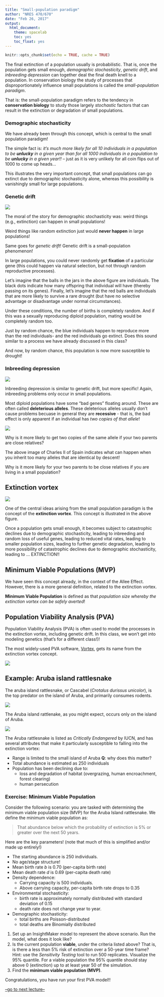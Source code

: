 ```yaml
---
title: "Small-population paradigm"
author: "NRES 470/670"
date: "Feb 26, 2017"
output: 
  html_document: 
    theme: spacelab
    toc: yes
    toc_float: yes
---
```


```r
knitr::opts_chunk$set(echo = TRUE, cache = TRUE)
```


The final extinction of a population usually is probabilistic. That is, once the population gets small enough, *demographic stochasticity*, *genetic drift*, and *inbreeding depression* can together deal the final death knell to a population. In conservation biology the study of processes that disproportionately influence small populations is called the *small-population paradigm*. 

That is: the small-population paradigm refers to the tendency in **conservation biology** to study those largely *stochastic* factors that can result in the extinction or degradation of small populations. 

### Demographic stochasticity

We have already been through this concept, which is central to the small population paradigm! 

The simple fact is: _it's much more likely for all 10 individuals in a population to be **unlucky** in a given year than for all 1000 individuals in a population to be **unlucky** in a given year!!_ -- just as it is very unlikely for all coin flips out of 1000 to come up heads...

This illustrates the very important concept, that small populations can go extinct due to demographic stochasticity alone, whereas this possibility is vanishingly small for large populations. 

### Genetic drift

![](geneticdrift1.png)

The moral of the story for demographic stochasticity was: weird things (e.g., extinction) can happen in small populations!

Weird things like random extinction just would **never happen** in large populations!

Same goes for *genetic drift*! Genetic drift is a small-population phenomenon!

In large populations, you could never randomly get **fixation** of a particular gene (this could happen via natural selection, but not through random reproductive processes). 

Let's imagine that the balls in the jars in the above figure are individuals. The black dots indicate how many offspring that individual will have (thereby passing on its genes). Finally, let's imagine that the red balls are individuals that are more likely to survive a rare drought (but have no selective advantage or disadvantage under normal circumstances). 

Under these conditions, the number of births is completely random. And if this was a sexually reproducing diploid population, mating would be completely random too. 

Just by random chance, the blue individuals happen to reproduce more than the red individuals- and the red individuals go extinct. Does this sound similar to a process we have already discussed in this class? 

And now, by random chance, this population is now more susceptible to drought!


### Inbreeding depression

![](inbreeding1.jpg)

Inbreeding depression is similar to genetic drift, but more specific! Again, inbreeding problems only occur in small populations.

Most diploid populations have some "bad genes" floating around. These are often called **deleterious alleles**. These deleterious alleles usually don't cause problems becuase in general they are **recessive** - that is, the bad effect is only apparent if an individual has _two copies of that allele_! 


![](inbreeding2.jpg)

Why is it more likely to get two copies of the same allele if your two parents are close relatives? 

The above image of Charles II of Spain indicates what can happen when you inherit too many alleles that are identical by descent!

Why is it more likely for your two parents to be close relatives if you are living in a small population?

## Extinction vortex

![](vortex1.jpg)


One of the central ideas arising from the small population paradigm is the concept of the **extinction vortex**. This concept is illustrated in the above figure.

Once a population gets small enough, it becomes subject to catastrophic declines due to demographic stochasticity, leading to inbreeding and random loss of useful genes, leading to reduced vital rates, leading to smaller population sizes, leading to further genetic degradation, leading to more possibility of catastrophic declines due to demographic stochasticity, leading to ... EXTINCTION!!

## Minimum Viable Populations (MVP)

We have seen this concept already, in the context of the Allee Effect. However, there is a more general definition, related to the extinction vortex. 

**Minimum Viable Population** is defined as that *population size whereby the extinction vortex can be safely averted*! 

## Population Viability Analysis (PVA)

Population Viability Analysis (PVA) is often used to model the processes in the extinction vortex, including genetic drift. In this class, we won't get into modeling genetics (that's for a different class!)!

The most widely-used PVA software, [Vortex](http://www.vortex10.org/Vortex10.aspx), gets its name from the extinction vortex concept. 

![](vortex10.jpg)



## Example: Aruba island rattlesnake

The aruba island rattlesnake, or Cascabel (*Crotalus durissus unicolor*), is the top predator on the island of Aruba, and primarily consumes rodents. 

![](aruba_rattlesnake1.jpg)

The Aruba island rattlenake, as you might expect, occurs only on the island of Aruba.

![](aruba1.png)

The Aruba rattlesnake is listed as *Critically Endangered* by IUCN, and has several attributes that make it particularly susceptible to falling into the extinction vortex:

- Range is limited to the small island of Aruba
    **Q**: why does this matter?
- Total abundance is estimated as 250 individuals
- Population has been declining due to:
    - loss and degradation of habitat (overgrazing, human encroachment, forest clearing)
    - human persecution


### Exercise: Minimum Viable Population

Consider the following scenario: you are tasked with determining the minimum viable population size (MVP) for the Aruba Island rattlesnake. We define the minimum viable population as:

> That abundance below which the probability of extinction is 5% or greater over the next 50 years.

Here are the key parameters! (note that much of this is simplified and/or made up entirely!)

- The starting abundance is 250 individuals.
- No age/stage structure!
- Mean birth rate $b$ is 0.70 (per-capita birth rate)
- Mean death rate $d$ is 0.69 (per-capita death rate)
- Density dependence:
    - Carrying capacity is 500 individuals.
    - Above carrying capacity, per-capita birth rate drops to 0.35
- Environmental stochasticity:
    - birth rate is approximately normally distributed with standard deviation of 0.15
    - death rate does not change year to year.
- Demographic stochasticity:
    - total births are Poisson-distributed
    - total deaths are Binomially distributed

1. Set up an InsightMaker model to represent the above scenario. Run the model, what does it look like?
2. Is the current population **viable**, under the criteria listed above? That is, is there a less than 5% risk of extinction over a 50-year time frame? 
    Hint: use the *Sensitivity Testing* tool to run 500 replicates. Visualize the 95% quantile. For a viable population the 95% quantile should stay above 0 (extinction) up to at least year 50 of the simulation. 
3. Find the **minimum viable population (MVP)**. 

Congratulations, you have run your first PVA model!!

[--go to next lecture--](LECTURE10.html)
























